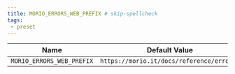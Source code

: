 ```yaml
---
title: MORIO_ERRORS_WEB_PREFIX # skip-spellcheck
tags:
 - preset
---
```





<!-- MORIO_AUTO_GENERATED_CONTENT_STARTS - Manual changes made below will be overwritten skip-spellcheck -->
| Name | Default Value |
|------|---------------|
| `MORIO_ERRORS_WEB_PREFIX` | `https://morio.it/docs/reference/errors/` |
<!-- MORIO_AUTO_GENERATED_CONTENT_ENDS - Manual changes made above will be overwritten skip-spellcheck -->
